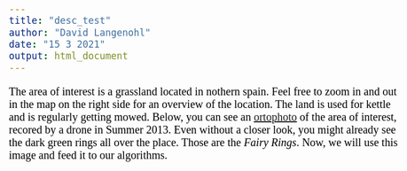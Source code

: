 ```yaml
---
title: "desc_test"
author: "David Langenohl"
date: "15 3 2021"
output: html_document
---
```


<style type="text/css">

body{ /* Normal  */
      font-size: 20px;
      font-family: "Times New Roman", Times, serif;
      color: Black;
  }
  
</style>

The area of interest is a grassland located in nothern spain. Feel free to zoom in and out in the map on the right side for an overview of the location. The land is used for kettle and is regularly getting mowed. Below, you can see an <a href="https://en.wikipedia.org/wiki/Orthophoto" target="_blank">ortophoto</a> of the area of interest, recored by a drone in Summer 2013. Even without a closer look, you might already see the dark green rings all over the place. Those are the *Fairy Rings*. 
Now, we will use this image and feed it to our algorithms.

